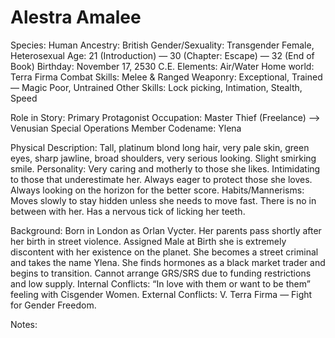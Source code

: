 # Alestra Amalee

Species: Human
Ancestry: British
Gender/Sexuality: Transgender Female, Heterosexual
Age: 21 (Introduction) — 30 (Chapter: Escape) — 32 (End of Book)
Birthday: November 17, 2530 C.E.
Elements: Air/Water
Home world: Terra Firma
Combat Skills: Melee & Ranged Weaponry: Exceptional, Trained — Magic Poor, Untrained
Other Skills: Lock picking, Intimation, Stealth, Speed

Role in Story: Primary Protagonist
Occupation: Master Thief (Freelance) —> Venusian Special Operations Member
Codename: Ylena

Physical Description: Tall, platinum blond long hair, very pale skin, green eyes, sharp jawline, broad shoulders, very serious looking. Slight smirking smile.
Personality: Very caring and motherly to those she likes. Intimidating to those that underestimate her. Always eager to protect those she loves. Always looking on the horizon for the better score.
Habits/Mannerisms: Moves slowly to stay hidden unless she needs to move fast. There is no in between with her. Has a nervous tick of licking her teeth.

Background: Born in London as Orlan Vycter. Her parents pass shortly after her birth in street violence. Assigned Male at Birth she is extremely discontent with her existence on the planet. She becomes a street criminal and takes the name Ylena. She finds hormones as a black market trader and begins to transition. Cannot arrange GRS/SRS due to funding restrictions and low supply.
Internal Conflicts: “In love with them or want to be them” feeling with Cisgender Women.
External Conflicts: V. Terra Firma — Fight for Gender Freedom.

Notes:
